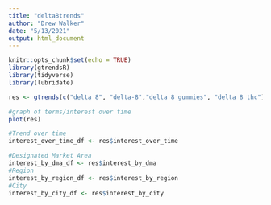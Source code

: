 ```yaml
---
title: "delta8trends"
author: "Drew Walker"
date: "5/13/2021"
output: html_document
---
```


```r
knitr::opts_chunk$set(echo = TRUE)
library(gtrendsR)
library(tidyverse)
library(lubridate)
```

```r
res <- gtrends(c("delta 8", "delta-8","delta 8 gummies", "delta 8 thc"), geo = "US")

#graph of terms/interest over time
plot(res)
```


```r
#Trend over time 
interest_over_time_df <- res$interest_over_time

#Designated Market Area
interest_by_dma_df <- res$interest_by_dma
#Region
interest_by_region_df <- res$interest_by_region
#City
interest_by_city_df <- res$interest_by_city
```

